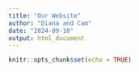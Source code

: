 ```yaml
---
title: "Our Website"
author: "Diana and Cam"
date: "2024-09-10"
output: html_document
---
```


```r
knitr::opts_chunk$set(echo = TRUE)
```
